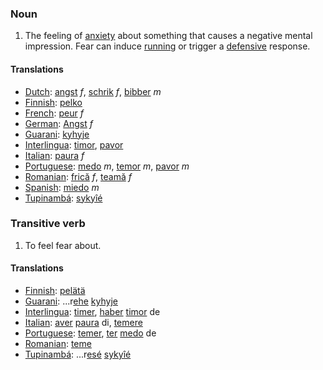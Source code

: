 ===Noun===

#The feeling of [[anxiety]] about something that causes a negative mental impression.  Fear can induce [[running]] or trigger a [[defensive]] response.

==== Translations ====
*[[Dutch]]: [[angst]] ''f'', [[schrik]] ''f'', [[bibber]] ''m''
*[[Finnish]]: [[pelko]]
*[[French]]: [[peur]] ''f''
*[[German]]: [[Angst]] ''f''
*[[Guarani]]: [[kyhyje]]
*[[Interlingua]]: [[timor]], [[pavor]]
*[[Italian]]: [[paura]] ''f''
*[[Portuguese]]: [[medo]] ''m'', [[temor]] ''m'', [[pavor]] ''m''
*[[Romanian]]: [[frică]] ''f'', [[teamă]] ''f''
*[[Spanish]]: [[miedo]] ''m''
*[[Tupinambá]]: [[sykyîé]]

===Transitive verb===
#To feel fear about.
====Translations====
*[[Finnish]]: [[pelätä]]
*[[Guarani]]: ...r[[ehe]] [[kyhyje]]
*[[Interlingua]]: [[timer]], [[haber]] [[timor]] de
*[[Italian]]: [[aver]] [[paura]] di, [[temere]]
*[[Portuguese]]: [[temer]], [[ter]] [[medo]] de
*[[Romanian]]: [[teme]]
*[[Tupinambá]]: ...r[[esé]] [[sykyîé]]